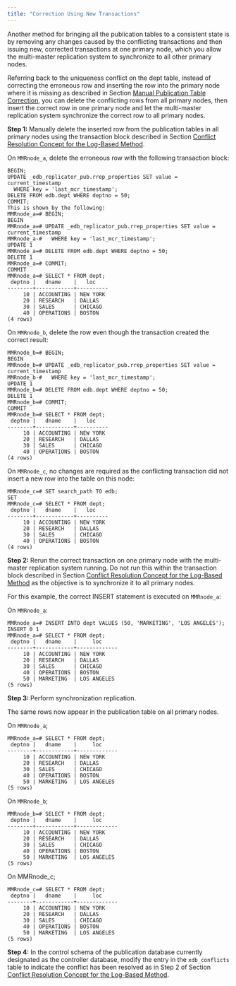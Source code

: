 ```yaml
---
title: "Correction Using New Transactions"
---
```


<div id="correction_using_new_txn_log_based" class="registered_link"></div>

Another method for bringing all the publication tables to a consistent state is by removing any changes caused by the conflicting transactions and then issuing new, corrected transactions at one primary node, which you allow the multi-master replication system to synchronize to all other primary nodes.

Referring back to the uniqueness conflict on the dept table, instead of correcting the erroneous row and inserting the row into the primary node where it is missing as described in Section [Manual Publication Table Correction](04_manual_publication_table_correction_log_based/#manual_publication_table_correction_log_based), you can delete the conflicting rows from all primary nodes, then insert the correct row in one primary node and let the multi-master replication system synchronize the correct row to all primary nodes.

**Step 1:** Manually delete the inserted row from the publication tables in all primary nodes using the transaction block described in Section [Conflict Resolution Concept for the Log-Based Method](02_conflict_resolution_for_log_based/#conflict_resolution_for_log_based).

On `MMRnode_a`, delete the erroneous row with the following transaction block:

```text
BEGIN;
UPDATE _edb_replicator_pub.rrep_properties SET value = current_timestamp
  WHERE key = 'last_mcr_timestamp';
DELETE FROM edb.dept WHERE deptno = 50;
COMMIT;
This is shown by the following:
MMRnode_a=# BEGIN;
BEGIN
MMRnode_a=# UPDATE _edb_replicator_pub.rrep_properties SET value = current_timestamp
MMRnode_a-#   WHERE key = 'last_mcr_timestamp';
UPDATE 1
MMRnode_a=# DELETE FROM edb.dept WHERE deptno = 50;
DELETE 1
MMRnode_a=# COMMIT;
COMMIT
MMRnode_a=# SELECT * FROM dept;
 deptno |   dname    |   loc
--------+------------+----------
     10 | ACCOUNTING | NEW YORK
     20 | RESEARCH   | DALLAS
     30 | SALES      | CHICAGO
     40 | OPERATIONS | BOSTON
(4 rows)
```

On `MMRnode_b`, delete the row even though the transaction created the correct result:

```text
MMRnode_b=# BEGIN;
BEGIN
MMRnode_b=# UPDATE _edb_replicator_pub.rrep_properties SET value = current_timestamp
MMRnode_b-#   WHERE key = 'last_mcr_timestamp';
UPDATE 1
MMRnode_b=# DELETE FROM edb.dept WHERE deptno = 50;
DELETE 1
MMRnode_b=# COMMIT;
COMMIT
MMRnode_b=# SELECT * FROM dept;
 deptno |   dname    |   loc
--------+------------+----------
     10 | ACCOUNTING | NEW YORK
     20 | RESEARCH   | DALLAS
     30 | SALES      | CHICAGO
     40 | OPERATIONS | BOSTON
(4 rows)
```

On `MMRnode_c`, no changes are required as the conflicting transaction did not insert a new row into the table on this node:

```text
MMRnode_c=# SET search_path TO edb;
SET
MMRnode_c=# SELECT * FROM dept;
 deptno |   dname    |   loc
--------+------------+----------
     10 | ACCOUNTING | NEW YORK
     20 | RESEARCH   | DALLAS
     30 | SALES      | CHICAGO
     40 | OPERATIONS | BOSTON
(4 rows)
```

**Step 2:** Rerun the correct transaction on one primary node with the multi-master replication system running. Do not run this within the transaction block described in Section [Conflict Resolution Concept for the Log-Based Method](02_conflict_resolution_for_log_based/#conflict_resolution_for_log_based) as the objective is to synchronize it to all primary nodes.

For this example, the correct INSERT statement is executed on `MMRnode_a`:

On `MMRnode_a`:

```text
MMRnode_a=# INSERT INTO dept VALUES (50, 'MARKETING', 'LOS ANGELES');
INSERT 0 1
MMRnode_a=# SELECT * FROM dept;
 deptno |   dname    |     loc
--------+------------+-------------
     10 | ACCOUNTING | NEW YORK
     20 | RESEARCH   | DALLAS
     30 | SALES      | CHICAGO
     40 | OPERATIONS | BOSTON
     50 | MARKETING  | LOS ANGELES
(5 rows)
```

**Step 3:** Perform synchronization replication.

The same rows now appear in the publication table on all primary nodes.

On `MMRnode_a`;

```text
MMRnode_a=# SELECT * FROM dept;
 deptno |   dname    |     loc
--------+------------+-------------
     10 | ACCOUNTING | NEW YORK
     20 | RESEARCH   | DALLAS
     30 | SALES      | CHICAGO
     40 | OPERATIONS | BOSTON
     50 | MARKETING  | LOS ANGELES
(5 rows)
```

On `MMRnode_b`;

```text
MMRnode_b=# SELECT * FROM dept;
 deptno |   dname    |     loc
--------+------------+-------------
     10 | ACCOUNTING | NEW YORK
     20 | RESEARCH   | DALLAS
     30 | SALES      | CHICAGO
     40 | OPERATIONS | BOSTON
     50 | MARKETING  | LOS ANGELES
(5 rows)
```

On MMRnode_c;

```text
MMRnode_c=# SELECT * FROM dept;
 deptno |   dname    |     loc
--------+------------+-------------
     10 | ACCOUNTING | NEW YORK
     20 | RESEARCH   | DALLAS
     30 | SALES      | CHICAGO
     40 | OPERATIONS | BOSTON
     50 | MARKETING  | LOS ANGELES
(5 rows)
```

**Step 4:** In the control schema of the publication database currently designated as the controller database, modify the entry in the `xdb_conflicts` table to indicate the conflict has been resolved as in Step 2 of Section [Conflict Resolution Concept for the Log-Based Method](02_conflict_resolution_for_log_based/#conflict_resolution_for_log_based).
